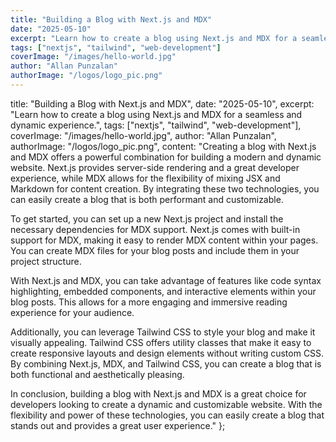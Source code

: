 ```yaml
---
title: "Building a Blog with Next.js and MDX"
date: "2025-05-10"
excerpt: "Learn how to create a blog using Next.js and MDX for a seamless and dynamic experience."
tags: ["nextjs", "tailwind", "web-development"]
coverImage: "/images/hello-world.jpg"
author: "Allan Punzalan"
authorImage: "/logos/logo_pic.png"
---
```


title: "Building a Blog with Next.js and MDX",
date: "2025-05-10",
excerpt: "Learn how to create a blog using Next.js and MDX for a seamless and dynamic experience.",
tags: ["nextjs", "tailwind", "web-development"],
coverImage: "/images/hello-world.jpg",
author: "Allan Punzalan",
authorImage: "/logos/logo_pic.png",
content: "Creating a blog with Next.js and MDX offers a powerful combination for building a modern and dynamic website. Next.js provides server-side rendering and a great developer experience, while MDX allows for the flexibility of mixing JSX and Markdown for content creation. By integrating these two technologies, you can easily create a blog that is both performant and customizable. 

To get started, you can set up a new Next.js project and install the necessary dependencies for MDX support. Next.js comes with built-in support for MDX, making it easy to render MDX content within your pages. You can create MDX files for your blog posts and include them in your project structure.

With Next.js and MDX, you can take advantage of features like code syntax highlighting, embedded components, and interactive elements within your blog posts. This allows for a more engaging and immersive reading experience for your audience.

Additionally, you can leverage Tailwind CSS to style your blog and make it visually appealing. Tailwind CSS offers utility classes that make it easy to create responsive layouts and design elements without writing custom CSS. By combining Next.js, MDX, and Tailwind CSS, you can create a blog that is both functional and aesthetically pleasing.

In conclusion, building a blog with Next.js and MDX is a great choice for developers looking to create a dynamic and customizable website. With the flexibility and power of these technologies, you can easily create a blog that stands out and provides a great user experience."
};